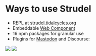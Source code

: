 
# Ways to use Strudel

- REPL at [strudel.tidalcycles.org](https://strudel.tidalcycles.org)
- Embeddable [Web Component](https://github.com/tidalcycles/strudel/tree/main/packages/embed#strudelcyclesembed)
- 16 npm packages for granular use
- Plugins for [Mastodon](https://github.com/mortuosplango/topfenstrudel) and Discourse:

<div className="flex">
  <img src="./img/topfenstrudel.png" />
  <img src="./img/discourse.png" />
</div>
